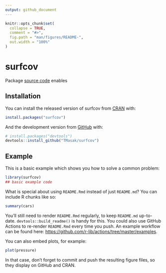 ```yaml
---
output: github_document
---
```


<!-- README.md is generated from README.Rmd. Please edit that file -->

```r
knitr::opts_chunk$set(
  collapse = TRUE,
  comment = "#>",
  fig.path = "man/figures/README-",
  out.width = "100%"
)
```

# surfcov

<!-- badges: start -->
<!-- badges: end -->

Package [source code](sufrcov) enables 

## Installation

You can install the released version of surfcov from [CRAN](https://CRAN.R-project.org) with:

``` r
install.packages("surfcov")
```

And the development version from [GitHub](https://github.com/) with:

``` r
# install.packages("devtools")
devtools::install_github("TMasak/surfcov")
```
## Example

This is a basic example which shows you how to solve a common problem:

```r
library(surfcov)
## basic example code
```

What is special about using `README.Rmd` instead of just `README.md`? You can include R chunks like so:

```r
summary(cars)
```

You'll still need to render `README.Rmd` regularly, to keep `README.md` up-to-date. `devtools::build_readme()` is handy for this. You could also use GitHub Actions to re-render `README.Rmd` every time you push. An example workflow can be found here: <https://github.com/r-lib/actions/tree/master/examples>.

You can also embed plots, for example:

```r
plot(pressure)
```

In that case, don't forget to commit and push the resulting figure files, so they display on GitHub and CRAN.
